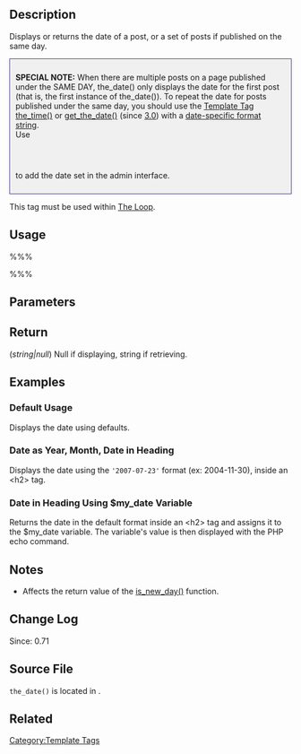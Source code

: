 {{Languages|
{{en|Template Tags/the_date}}
{{de|Template Tags/the_date}}
{{ja|テンプレートタグ/the_date}}
}}

== Description ==

Displays or returns the date of a post, or a set of posts if published on the same day. 

<div style="text-decoration:none; padding: 10px; margin: 10px 0px 5px; background-color: #f0f0f0; border: 1px solid darkslateblue">'''SPECIAL NOTE:''' When there are multiple posts on a page published under the SAME DAY, the_date() only displays the date for the first post (that is, the first instance of the_date()). To repeat the date for posts published under the same day, you should use the [[Template Tags|Template Tag]] [[Template Tags/the time|the_time()]] or [[Template Tags/get_the_date|get_the_date()]] (since [[Version 3.0|3.0]]) with a [[Formatting_Date_and_Time|date-specific format string]].<br />
Use <code><?php the_time( get_option( 'date_format' ) ); ?></code> to add the date set in the admin interface.</div>

This tag must be used within [[The Loop]].

== Usage ==

%%% <?php the_date( $format, $before, $after, $echo ); ?> %%%

== Parameters ==

{{Parameter|$format|string|The format for the date. Defaults to the date format configured in your WordPress options. See [[Formatting Date and Time]].|optional|F j, Y}}
{{Parameter|$before|string|Text to place before the date.|optional}}
{{Parameter|$after|string|Text to place after the date|optional}}
{{Parameter|$echo|boolean|Display the date (<tt>TRUE</tt>), or return the date to be used in PHP (<tt>FALSE</tt>).|optional|<tt>TRUE</tt>}}

== Return ==

(''string|null'') Null if displaying, string if retrieving.

== Examples ==

=== Default Usage ===

Displays the date using defaults.

 <?php the_date(); ?>

=== Date as Year, Month, Date in Heading ===

Displays the date using the <code>'2007-07-23'</code> format (ex: 2004-11-30), inside an &lt;h2&gt; tag.

 <?php the_date('Y-m-d', '&lt;h2&gt;', '&lt;/h2&gt;'); ?>

=== Date in Heading Using $my_date Variable===

Returns the date in the default format inside an &lt;h2&gt; tag and assigns it to the $my_date variable. The variable's value is then displayed with the PHP echo command.

 <?php $my_date = the_date(&#39;&#39;, &#39;&lt;h2&gt;&#39;, &#39;&lt;/h2&gt;&#39;, FALSE); echo $my_date; ?>

== Notes ==

* Affects the return value of the [[Function_Reference/is_new_day|is_new_day()]] function.

== Change Log ==
Since: 0.71

== Source File ==
<tt>the_date()</tt> is located in {{Trac|wp-includes/general-template.php}}.

== Related ==

{{Date Tags}}

{{Tag Footer}}

[[Category:Template Tags]]